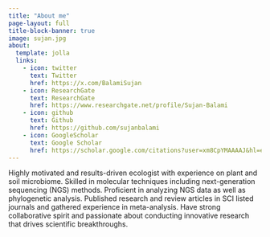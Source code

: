 ```yaml
---
title: "About me"
page-layout: full
title-block-banner: true
image: sujan.jpg
about:
  template: jolla
  links:
    - icon: twitter
      text: Twitter
      href: https://x.com/BalamiSujan
    - icon: ResearchGate
      text: ResearchGate
      href: https://www.researchgate.net/profile/Sujan-Balami
    - icon: github
      text: Github
      href: https://github.com/sujanbalami
    - icon: GoogleScholar
      text: Google Scholar
      href: https://scholar.google.com/citations?user=xm8CpYMAAAAJ&hl=en
---
```


Highly motivated and results-driven ecologist with experience on plant and soil microbiome. Skilled in molecular techniques including next-generation sequencing (NGS) methods. Proficient in analyzing NGS data as well as phylogenetic analysis. Published research and review articles in SCI listed journals and gathered experience in meta-analysis. Have strong collaborative spirit and passionate about conducting innovative research that drives scientific breakthroughs.
